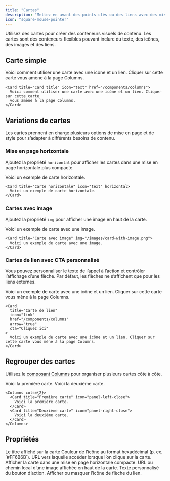 ```yaml
---
title: "Cartes"
description: "Mettez en avant des points clés ou des liens avec des mises en page et des icônes personnalisables"
icon: "square-mouse-pointer"
---
```



Utilisez des cartes pour créer des conteneurs visuels de contenu. Les cartes sont des conteneurs flexibles pouvant inclure du texte, des icônes, des images et des liens.

## Carte simple

<Card title="Card title" icon="text" href="/fr/components/columns">
  Voici comment utiliser une carte avec une icône et un lien. Cliquer sur cette carte
  vous amène à la page Columns.
</Card>

```mdx Card example
<Card title="Card title" icon="text" href="/components/columns">
  Voici comment utiliser une carte avec une icône et un lien. Cliquer sur cette carte
  vous amène à la page Columns.
</Card>
```

## Variations de cartes

Les cartes prennent en charge plusieurs options de mise en page et de style pour s’adapter à différents besoins de contenu.

### Mise en page horizontale

Ajoutez la propriété `horizontal` pour afficher les cartes dans une mise en page horizontale plus compacte.

<Card title="Carte horizontale" icon="text" horizontal>
  Voici un exemple de carte horizontale.
</Card>

```mdx Horizontal card example
<Card title="Carte horizontale" icon="text" horizontal>
  Voici un exemple de carte horizontale.
</Card>
```

### Cartes avec image

Ajoutez la propriété `img` pour afficher une image en haut de la carte.

<Card title="Carte avec image" img="https://mintlify-assets.b-cdn.net/yosemite.jpg">
  Voici un exemple de carte avec une image.
</Card>

```mdx Image card example
<Card title="Carte avec image" img="/images/card-with-image.png">
  Voici un exemple de carte avec une image.
</Card>
```

### Cartes de lien avec CTA personnalisé

Vous pouvez personnaliser le texte de l’appel à l’action et contrôler l’affichage d’une flèche. Par défaut, les flèches ne s’affichent que pour les liens externes.

<Card title="Carte de lien" icon="link" href="/fr/components/columns" arrow="true" cta="Cliquez ici">
  Voici un exemple de carte avec une icône et un lien. Cliquer sur cette carte vous mène à la page Columns.
</Card>

```mdx Link card example
<Card
  title="Carte de lien"
  icon="link"
  href="/components/columns"
  arrow="true"
  cta="Cliquez ici"
>
  Voici un exemple de carte avec une icône et un lien. Cliquer sur cette carte vous mène à la page Columns.
</Card>
```

## Regrouper des cartes

Utilisez le [composant Columns](/fr/components/columns) pour organiser plusieurs cartes côte à côte.

<Columns cols={2}>
  <Card title="Première carte" icon="panel-left-close">
    Voici la première carte.
  </Card>

  <Card title="Deuxième carte" icon="panel-right-close">
    Voici la deuxième carte.
  </Card>
</Columns>

```mdx Columns example
<Columns cols={2}>
  <Card title="Première carte" icon="panel-left-close">
    Voici la première carte.
  </Card>
  <Card title="Deuxième carte" icon="panel-right-close">
    Voici la deuxième carte.
  </Card>
</Columns>
```

## Propriétés

<ResponseField name="title" type="string" required>
  Le titre affiché sur la carte
</ResponseField>

<IconsOptional />

<ResponseField name="color" type="string">
  Couleur de l’icône au format hexadécimal (p. ex. `#FF6B6B`).
</ResponseField>

<ResponseField name="href" type="string">
  URL vers laquelle accéder lorsque l’on clique sur la carte.
</ResponseField>

<ResponseField name="horizontal" type="boolean">
  Afficher la carte dans une mise en page horizontale compacte.
</ResponseField>

<ResponseField name="img" type="string">
  URL ou chemin local d’une image affichée en haut de la carte.
</ResponseField>

<ResponseField name="cta" type="string">
  Texte personnalisé du bouton d’action.
</ResponseField>

<ResponseField name="arrow" type="boolean">
  Afficher ou masquer l’icône de flèche du lien.
</ResponseField>
